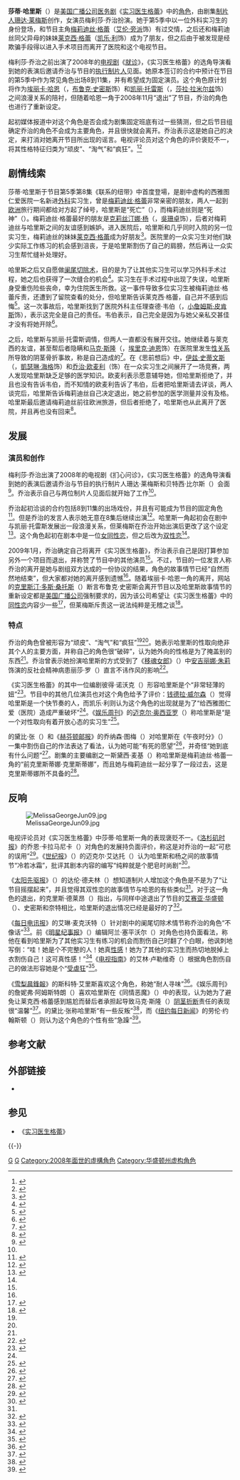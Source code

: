 {{noteTA
|G1 = Show
|1 = zh-hans:实习医生格蕾;zh-hk:醫人當自強;zh-tw:實習醫生;
|2 = zh-hans:格瑞斯医院;zh-hk:救恩醫院;zh-tw:恩典醫院;
|3 = zh-hans:格蕾醫生; zh-tw:格蕾醫生; zh-hk:紀醫生;
|4 = zh-hans:克瑞斯蒂娜;zh-hk:天娜;zh-tw:克莉絲汀娜;
|5 = zh-hans:戴瑞克;zh-hk:戴歷;zh-tw:德瑞克;
|6 = zh:佐治;zh-hans:乔治;zh-hk:佐治;zh-sg:乔治;zh-tw:喬治;zh-cn:乔治
|7= zh-hans:艾伦·旁派;zh-hant:艾蓮·朋佩歐;zh-tw:艾倫·龐貝歐;
}}

{{Infobox character
| name = 莎蒂·哈里斯<br />{{lang|en|Sadie Harris}}
| image = [[File:Melissa_George_as_Sadie_Harris.jpg|220px]]
| caption = 梅利莎·乔治饰莎蒂·哈里斯医生
| series = 《[[实习医生格蕾|实习医生格蕾]]》
| portrayer = [[梅利莎·乔治|梅利莎·乔治]]（{{lang|en|Melissa George}}）
| creator = [[珊达·莱梅斯|珊达·莱梅斯]]
| nicknames = 前克里斯蒂娜·克里斯蒂娜，死亡（{{lang|en|Pre-Cristina Cristina, Die}}）
| first = 2008年11月13日，第五季第8集《联系的纽带》（{{lang|en|''These Ties That Bind''}}）
| last = 2009年2月12日，第五季第15集《思前想后》（{{lang|en|''Before And After''}}）
| title = [[医学士|M.D.]]
| alias = [[死亡|死亡]]（{{lang|en|Die}}）
}}

'''莎蒂·哈里斯'''（{{lang|en|Sadie Harris}}）是[[美国广播公司|美国广播公司]][[医务剧|医务剧]]《[[实习医生格蕾|实习医生格蕾]]》中的[[虚构角色|角色]]，由剧集[[制片人|制片人]][[珊达·莱梅斯|珊达·莱梅斯]]创作，女演员梅利莎·乔治扮演。她于第5季中以一位外科实习生的身份登场，和节目主角[[梅莉迪丝·格蕾|梅莉迪丝·格蕾]]（[[艾伦·旁派|艾伦·旁派]]饰）有过交情，之后还和梅莉迪丝同父异母的妹妹[[莱克西·格蕾|莱克西·格蕾]]（[[凯乐·利|凯乐·利]]饰）成为了朋友，但之后由于被发现是经欺骗手段得以进入手术项目而离开了医院和这个电视节目。

梅利莎·乔治之前出演了2008年的[[电视剧|电视剧]]《[[就诊|就诊]]》，《实习医生格蕾》的选角导演看到她的表演后邀请乔治与节目的[[执行制片人|执行制片人]]见面。她原本签订的合约中预计在节目的第5季中作为常见角色出场8到11集，并有希望成为固定演员。这个角色原计划将作为[[埃丽卡·哈恩|埃丽卡·哈恩]]（{{lang|en|Erica Hahn}}，[[布鲁克·史密斯|布鲁克·史密斯]]饰）和[[凯丽·托雷斯|凯丽·托雷斯]]（{{lang|en|Callie Torres}}，[[莎拉·拉米尔兹|莎拉·拉米尔兹]]饰）之间浪漫关系的陪衬，但随着哈恩一角于2008年11月“退出”了节目，乔治的角色也进行了重新设定。

起初媒体报道中对这个角色是否会成为剧集固定班底有过一些猜测，但之后节目组确定乔治的角色不会成为主要角色，并且很快就会离开。乔治表示这是她自己的决定，来打消对她离开节目所出现的谣言。电视评论员对这个角色的评价褒贬不一，将其性格特征归类为“顽皮”、“淘气”和“疯狂”。<ref name="nmn">{{cite web | last = Ellis | first = Scott | title = New doctor in the house | url = http://www.smh.com.au/news/entertainment/tv--radio/new-doctor-in-the-house/2009/03/16/1237054693298.html | work = The Sydney Morning Herald | publisher = Fairfax Media | accessdate = 2014-03-11 | date = 2009-03-16 | deadurl = no | archiveurl = https://web.archive.org/web/20131103073821/http://www.smh.com.au/news/entertainment/tv--radio/new-doctor-in-the-house/2009/03/16/1237054693298.html | archivedate = 2013-11-03}}</ref><ref name="Hollywood Reporter">{{cite web | url = http://www.accesshollywood.com/melissa-george-talks-joining-greys-anatomy-cast_article_12201 | deadurl = no | title = Melissa George Talks Joining 'Grey's Anatomy' Cast | work = Access Hollywood | publisher = NBC Studios | date = 2008-11-14 | accessdate = 2014-03-11 | archivedate = 2013-09-22 |archiveurl= https://web.archive.org/web/20130922203315/http://www.accesshollywood.com/melissa-george-talks-joining-greys-anatomy-cast_article_12201 }}</ref>

== 剧情线索 ==
莎蒂·哈里斯于节目第5季第8集《联系的纽带》中首度登場，是剧中虚构的西雅图仁爱医院一名新进[[外科|外科]]实习生，曾是[[梅莉迪丝·格蕾|梅莉迪丝·格蕾]]非常亲密的朋友，两人一起到[[欧洲|欧洲]]旅行期间都给对方起了绰号，哈里斯是“死亡”（{{lang|en|Die}}），而梅莉迪丝则是“死神”（{{lang|en|Death}}）。梅莉迪丝·格蕾最好的朋友是[[克莉丝汀娜·杨|克莉丝汀娜·杨]]（{{lang|en|Cristina Yang}}，[[吳珊卓|吳珊卓]]饰），后者对梅莉迪丝与哈里斯之间的友谊感到嫉妒。进入医院后，哈里斯和几乎同时入院的另一位实习生，梅莉迪丝的妹妹[[莱克西·格蕾|莱克西·格蕾]]成为好朋友<ref name="TTTB">{{cite episode | title = These Ties That Bind | series = Grey's Anatomy | author = Writer: Stacy McKee. Director: Eric Stoltz | network = American Broadcasting Company | airdate = 2008-11-13 | season = 5}}</ref>。医院里的一众实习生对他们缺少实际工作练习的机会感到沮丧，于是哈里斯割伤了自己的肩膀，然后再让一众实习生帮忙缝补处理好。

哈里斯之后又自愿做[[阑尾切除术|阑尾切除术]]，目的是为了让其他实习生可以学习外科手术过程，她之后也获得了一次缝合的机会<ref name="ITMH">{{cite episode | title = In the Midnight Hour | series = Grey's Anatomy | author = Writers: Tony Phelan & Joan Rater. Director: Tom Verica | network = American Broadcasting Company | airdate = 2008-11-20 | season = 5}}</ref>。实习生在手术过程中出现了失误，哈里斯身受重伤险些丧命，幸为住院医生所救。这一事件导致多位实习生被梅莉迪丝·格蕾斥责，还遭到了留院查看的处分，但哈里斯告诉莱克西·格蕾，自己并不感到后悔<ref name="ABM">{{cite episode | title = All By Myself | series = Grey's Anatomy | author = Writer: Peter Nowalk. Director: Arlene Sanford | network = American Broadcasting Company | airdate = 2008-11-04 | season = 5 }}</ref>。这一次事故后，哈里斯找到了医院外科主任理查德·韦伯（{{lang|en|Richard Webber}}，[[小詹姆斯·皮肯斯|小詹姆斯·皮肯斯]]饰），表示这完全是自己的责任。韦伯表示，自己完全是因为与她父亲私交甚佳才没有将她开除<ref name="WYWH">{{cite episode | title = Wish You Were Here | series = Grey's Anatomy | author = Writer: Debora Cahn. Director: Rob Corn | network = American Broadcasting Company | airdate = 2009-01-08 | season = 5}}</ref>。

之后，哈里斯与凯丽·托雷斯调情，但两人一直都没有展开交往。她继续着与莱克西的友谊，甚至帮后者隐瞒和[[马克·斯隆|马克·斯隆]]（{{lang|en|Mark Sloan}}，[[埃里克·迪恩|埃里克·迪恩]]饰）在医院里发生[[性关系|性关系]]所导致的阴茎骨折事故，称是自己造成的<ref name="STH">{{cite episode | title = Stairway to Heaven | series = Grey's Anatomy | author = Writer: Mark Wilding. Director: Allison Liddi-Brown | network = American Broadcasting Company | airdate = 2009-01-22 | season = 5}}</ref>。在《思前想后》中，[[伊兹·史蒂文斯|伊兹·史蒂文斯]]（{{lang|en|Izzie Stevens}}，[[凱瑟琳·海格|凱瑟琳·海格]]饰）和[[乔治·欧麦利|乔治·欧麦利]]（{{lang|en|[[T·R·奈特|T·R·奈特]]}}饰）在一众实习生之间展开了一场竞赛，两人发现哈里斯缺乏足够的医学知识。欧麦利表示愿意辅导她，但哈里斯拒绝了，并且也没有告诉韦伯，而不知情的欧麦利告诉了韦伯，后者把哈里斯请去详谈，两人谈完后，哈里斯告诉梅莉迪丝自己决定退出，她之前参加的医学测量并没有及格。哈里斯最后邀请梅莉迪丝前往欧洲旅游，但后者拒绝了，哈里斯也从此离开了医院，并且再也没有回来<ref name="BAA">{{cite episode | title = Before and After | series = Grey's Anatomy | author = Writers: Tony Phelan & Joan Rater | network = American Broadcasting Company | airdate = 2009-02-12 | season = 5}}</ref>。

== 发展 ==
=== 演员和创作 ===
梅利莎·乔治出演了2008年的电视剧《扪心问诊》，《实习医生格蕾》的选角导演看到她的表演后邀请乔治与节目的执行制片人珊达·莱梅斯和贝特西·比尔斯（{{lang|en|Betsy Beers}}）会面<ref name="smh1">{{cite web | last = Idato | first = Michael | title = Entering a grey area | url = http://www.smh.com.au/articles/2009/03/16/1237054696257.html?page=fullpage#contentSwap1 | work = The Sydney Morning Herald | publisher = Fairfax Media | accessdate = 2014-03-11 | date = 2009-03-16 | archivedate = 2013-09-07 | archiveurl = https://web.archive.org/web/20130907072009/http://www.smh.com.au/articles/2009/03/16/1237054696257.html?page=fullpage#contentSwap1 | deadurl = no}}</ref>。乔治表示自己与两位制片人见面后就开始了工作<ref name="smh1" />。

乔治起初洽谈的合约包括8到11集的出场戏份，并且有可能成为节目的固定角色<ref name="departure EW">{{cite web | last = Ausiello | first = Michael | title = 'Grey's Anatomy' exclusive: Melissa George checks out | url = http://insidetv.ew.com/2009/01/12/greys-anatomy-1/#more | work = Entertainment Weekly | publisher = Time Inc | accessdate = 2014-03-11 | date = 2009-01-12 | archiveurl = https://web.archive.org/web/20130907072619/http://insidetv.ew.com/2009/01/12/greys-anatomy-1/#more | archivedate = 2013-09-07 | deadurl = no}}</ref>。但是乔治的发言人表示她无意在8集后继续出演<ref>{{cite web | last = Malkin | first = Marc | title = Melissa George Hangs Up Her Grey's Anatomy Scrubs | url = http://www.eonline.com/news/78755/melissa-george-hangs-up-her-grey-s-anatomy-scrubs | work = E! Online | publisher = NBCUniversal | accessdate = 2014-03-11 | date = 2009-01-12 | archiveurl = https://web.archive.org/web/20130907072846/http://www.eonline.com/news/78755/melissa-george-hangs-up-her-grey-s-anatomy-scrubs | archivedate = 2013-09-07 | deadurl = no}}</ref>。哈里斯一角起初会在剧中与凯丽·托雷斯发展出一段浪漫关系，但莱梅斯在乔治开始出演后更改了这个设定<ref name="THS">{{cite web | url = http://www.heraldsun.com.au/entertainment/television/melissa-joins-greys/story-e6frf9ho-1111119160252 | title = Melissa George joins Grey's Anatomy as lesbian | publisher = News Corporation | work = Herald Sun | date = 2009-03-17 | accessdate = 2014-03-11 | author = Devlyn, Darren}}</ref>。这个角色起初在剧本中是一位[[女同性恋|女同性恋]]，但之后改为[[双性恋|双性恋]]<ref name="smh1" />。

2009年1月，乔治确定自己将离开《实习医生格蕾》，乔治表示自己是因打算参加另外一个项目而退出，并称赞了节目中的其他演员<ref name="departure EW" />。不过，节目的一位发言人称乔治的离开是她与剧组双方达成的一份协议的结果，角色的故事情节已经“自然而然地结束”，但大家都对她的离开感到遗憾<ref name="departure EW"/>。随着埃丽卡·哈恩一角的离开，{{lang|en|[[E!_Online|E! Online]]}}网站的[[克里斯汀·多斯·桑托斯|克里斯汀·多斯·桑托斯]]（{{lang|en|Kristin Dos Santos}}）断言布鲁克·史密斯会离开节目以及哈里斯故事情节的重新设定都是[[美国广播公司|美国广播公司]]强制要求的，因为该公司希望让《实习医生格蕾》中的[[同性恋|同性恋]]内容少一些<ref name="gay">{{cite web | url = http://www.eonline.com/news/66996/grey-s-de-gayed-brooke-smith-axed-melissa-george-s-role-rewritten | title = Grey's De-Gayed: Brooke Smith Axed; Melissa George's Role Rewritten | work = E! Online | publisher = NBCUniversal | first = Kristin | last = Dos Santos | date = 2008-11-03 | accessdate = 2014-03-11 | deadurl = no | archivedate = 2014-03-08 | archiveurl = https://web.archive.org/web/20140308014904/http://www.eonline.com/news/66996/grey-s-de-gayed-brooke-smith-axed-melissa-george-s-role-rewritten}}</ref>，但莱梅斯斥责这一说法纯粹是无稽之谈<ref name="EW">{{cite web | url = http://insidetv.ew.com/2008/11/03/brooke-smith-le/ | title = Grey's Anatomy Discharges Dr. Hahn | work = Entertainment Weekly | publisher = Time Inc | date = 2008-11-02 | accessdate = 2014-03-11 | last = Ausiello | first = Michael | deadurl = yes | archiveurl = https://web.archive.org/web/20140201224502/http://insidetv.ew.com/2008/11/03/brooke-smith-le/ | archivedate = 2014-02-01 }}</ref>。

=== 特点 ===
{{Quote box|width=30em|align=right|quote=“我相信，一个人的吸引力不会因为其性别而产生变化，一个人的首要的人格特点也不应是他是否同性恋，一个人的价值更不是由他的性取向来决定的。所以首先我更关心的是要了解莎蒂，是否是同性恋并不重要。她的身上有很多故事，有很多层次等待（人们去）发掘。”|source=——乔治描述她角色的个性<ref name="smh1" />}}

乔治的角色曾被形容为“顽皮”、“淘气”和“疯狂”<ref name="nmn" /><ref name="Hollywood Reporter" />。她表示哈里斯的性取向绝非其个人的主要方面，并称自己的角色很“破碎”，认为她外向的性格是为了掩盖别的东西<ref name="nmn" />。乔治曾表示她扮演哈里斯的方式受到了《[[移魂女郎|移魂女郎]]》（{{lang|en|Girl, Interrupted}}）中[[安吉丽娜·朱莉|安吉丽娜·朱莉]]饰演的反社会精神病患丽莎·罗（{{lang|en|Lisa Rowe}}）直言不讳作风的影响<ref name="youtube.com">{{cite episode | title = Introducing Sadie (Melissa George) | network = American Broadcasting Company | series = Grey's Anatomy | accessdate = 2012-06-25 | airdate = 2008-11-11}}</ref>。

《实习医生格蕾》的其中一位编剧彼得·诺沃克（{{lang|en|Peter Nowalk}}）形容哈里斯是个“非常轻薄的妞”<ref name="greyswriters.com">{{cite web | last = Nowalk | first = Peter | url = http://www.greyswriters.com/2008/12/pete-nowalk-on.html | title = Pete Nowalk on 'All By Myself'... | publisher = American Broadcasting Company | work = Grey Matter | date = 2008-12-04 | accessdate = 2014-03-11 | deadurl = yes | archivedate = 2014-01-12 | archiveurl = https://web.archive.org/web/20140112232014/http://www.greyswriters.com/2008/12/pete-nowalk-on.html }}</ref>。节目中的其他几位演员也对这个角色给予了评价：[[钱德拉·威尔森|钱德拉·威尔森]]（{{lang|en|Chandra Wilson}}）觉得哈里斯是一个快节奏的人，而凯乐·利则认为这个角色的出现就是为了“给西雅图仁爱（医院）造成严重破坏”<ref name="youtube.com" />。《[[娱乐周刊|娱乐周刊]]》的[[迈克尔·奥西亚罗|迈克尔·奥西亚罗]]（{{lang|en|Michael Ausiello}}）称哈里斯是“是一个对性取向有着开放心态的实习生”<ref name="open">{{cite web | url = http://insidetv.ew.com/2008/09/25/melissa-george/ | title = Exclusive: 'Grey's Anatomy' Enlists 'Alias' Badass to Play Callica Spoiler | publisher = Time Inc | work = Entertainment Weekly | date = 2008-09-25 | accessdate = 2014-03-11 | author = Ausiello, Michael | deadurl = no | archivedate = 2013-09-27 |archiveurl= https://web.archive.org/web/20130927025309/http://insidetv.ew.com/2008/09/25/melissa-george/}}</ref>。

{{lang|en|[[BuddyTV|BuddyTV]]}}的黛比·张（{{lang|en|Debbie Chang}}）和《[[赫芬顿邮报|赫芬顿邮报]]》的乔纳森·图梅（{{lang|en|Jonathan Toomey}}）对哈里斯在《午夜时分》（{{lang|en|''In the Midnight Hour''}}）一集中割伤自己的作法表达了看法，认为她可能“有死的愿望”<ref>{{cite web | last = Chang | first = Debbie | url = http://www.buddytv.com/articles/greys-anatomy/more/greys-anatomy-episode-59-in-th-24699.aspx | title = Grey's Anatomy: Episode 5.9 'In the Midnight Hour' Recap (Page 2/4) | publisher = BuddyTV | date = 2008-11-20 | accessdate = 2014-03-11 | deadurl = yes | archivedate = 2013-11-04 | archiveurl = https://web.archive.org/web/20131104002510/http://www.buddytv.com/articles/greys-anatomy/more/greys-anatomy-episode-59-in-th-24699.aspx }}</ref>，并奇怪“她到底有什么问题”<ref>{{cite web | url = http://www.aoltv.com/2008/11/21/greys-anatomy-in-the-midnight-hour/2 | title = Grey's Anatomy: In the Midnight Hour | work = The Huffington Post | publisher = AOL, Inc | accessdate = 2014-03-11 | deadurl = no | archivedate = 2012-09-08 | archiveurl = https://web.archive.org/web/20120908061539/http://www.aoltv.com/2008/11/21/greys-anatomy-in-the-midnight-hour/2}}</ref>。剧集的主要编剧之一斯黛西·麦基（{{lang|en|Stacy McKee}}）称哈里斯是梅莉迪丝·格蕾一角的“前克里斯蒂娜·克里斯蒂娜”，而且她与梅莉迪丝一起分享了一段过去，这是克里斯蒂娜所不具备的<ref name="mckee">{{cite web | url = http://www.greyswriters.com/2008/11/stacy-mckee-on.html | title = Stacy McKee on 'These Ties That Bind'... | publisher = American Broadcasting Company | work = Grey Matter | date = 2008-11-13 | accessdate = 2014-03-11 | author = McKee, Stacy | deadurl = yes | archivedate = 2014-01-12 | archiveurl = https://web.archive.org/web/20140112233202/http://www.greyswriters.com/2008/11/stacy-mckee-on.html }}</ref>。

== 反响 ==
[[File:MelissaGeorgeJun09.jpg|thumb]]

电视评论员对《实习医生格蕾》中莎蒂·哈里斯一角的表现褒贬不一。《[[洛杉矶时报|洛杉矶时报]]》的乔恩·卡拉马尼卡（{{lang|en|Jon Caramanica}}）对角色的发展持负面评价，称这是对乔治的一起“可悲的误用”<ref name="LAT">{{cite web | url = http://articles.latimes.com/2009/jan/04/entertainment/ca-monitor4 | title = 'Grey's Anatomy,' 'Private Practice' are adrift | publisher = Tribune Company | work = Los Angeles Times | date = 2009-01-04 | accessdate = 2014-03-11 | author = Caramanica, Jon | archiveurl = https://web.archive.org/web/20130923044113/http://articles.latimes.com/2009/jan/04/entertainment/ca-monitor4 | deadurl = no | archivedate = 2013-09-23}}</ref>。《[[世纪报|世纪报]]》（{{lang|en|''The Age''}}）的迈克尔·艾达托（{{lang|en|Michael Idato}}）认为哈里斯和杨之间的故事情节“冷若冰霜”，批评其剧本内容的编写“纯粹就是个肥皂时尚剧”<ref name="TAFM">{{cite web | deadurl = no | archivedate = 2013-12-13 | title = At home, and away, in Tinseltown | author = Idato, Michael | url = http://www.theage.com.au/news/entertainment/tv--radio/at-home-and-away/2009/03/18/1237054885136.html | publisher = Fairfax Media | work = The Age | date = 2009-03-19 | accessdate = 2014-03-11 | archiveurl = https://web.archive.org/web/20131213235522/http://www.theage.com.au/news/entertainment/tv--radio/at-home-and-away/2009/03/18/1237054885136.html}}</ref>。

《[[太阳先驱报|太阳先驱报]]》（{{lang|en|''Herald Sun''}}）的达伦·德夫林（{{lang|en|Darren Devlyn}}）想知道制片人增加这个角色是不是为了“让节目摇摆起来”，并且觉得其双性恋的故事情节与哈恩的有些类似<ref name="THS" />。对于这一角色的退出，{{lang|en|BuddyTV}}的克里斯·德莱昂（{{lang|en|Kris De Leon}}）指出，与同样中途退出了节目的[[艾赛亚·华盛顿|艾赛亚·华盛顿]]（{{lang|en|Isaiah Washington}}）、史密斯和奈特相比，哈里斯的退出情况已经是最好的了<ref name="BTV">{{cite web | url = http://www.buddytv.com/articles/greys-anatomy/melissa-george-to-leave-greys-25668.aspx | title = Melissa George To Leave 'Grey's Anatomy' | archiveurl = https://web.archive.org/web/20130925165720/http://www.buddytv.com/articles/greys-anatomy/melissa-george-to-leave-greys-25668.aspx | publisher = BuddyTV | date = 2009-01-14 | accessdate = 2013-09-07 | author = De Leon, Kris | archivedate = 2013-09-25 | deadurl = yes }}</ref>。

《[[每日电讯报|每日电讯报]]》的艾琳·麦克沃特（{{lang|en|Erin McWhirter}}）针对剧中的阑尾切除术情节称乔治的角色“不像话”<ref name="TDT">{{cite web | url = http://www.dailytelegraph.com.au/entertainment/melissa-george-is-greys-anatomys-bisexual-new-intern/story-e6frexlr-1111119160061 | title = Melissa George is Grey's Anatomy's bisexual new intern | publisher = Telegraph Media Group | work = The Daily Telegraph | date = 2009-03-18 | accessdate=2014-03-11 | author = McWhirter}}</ref>。前《[[明星纪事报|明星纪事报]]》（{{lang|en|Star-Ledger}}）编辑阿兰·塞平沃尔（{{lang|en|Alan Sepinwall}}）对角色也持负面看法，称他在看到哈里斯为了其他实习生有练习的机会而割伤自己时翻了个白眼，他讽刺地写倒：“哇！她是个不完整的人！她真[[性感|性感]]！她为了其他的实习生而热切地脱掉上衣割伤自己！这可真性感！”<ref name="ASWAW">{{cite web | last = Sepinwall | first = Alan | date = 2008-11-14 | url = http://sepinwall.blogspot.com/2008/11/greys-anatomy-these-ties-that-bind-of.html | title = Grey's Anatomy, 'These Ties That Bind': Of course, I'm an excellent surgeon. Yeah.. | work = What's Alan Watching? | publisher = Blogspot | accessdate = 2013-09-07 | deadurl = no | archiveurl = https://web.archive.org/web/20130929022459/http://sepinwall.blogspot.com/2008/11/greys-anatomy-these-ties-that-bind-of.html | archivedate = 2013-09-29 }}</ref>《[[电视指南_(杂志)|电视指南]]》的艾林·卢勒维奇（{{lang|en|Erin Lulevitch}}）根据角色割伤自己的做法形容她是个“[[受虐狂|受虐狂]]”<ref name="TVG">{{cite web | url = http://www.tvguide.com/tvshows/greys-anatomy-2008/episode-8-season-5/these-ties-that-bind/191535 | title = Grey's Anatomy Episode Recap: 'In the Midnight Hour' Season 5, Episode 8 | work = TV Guide | date = 2008-11-21 | accessdate = 2014-03-11 | author = Lulevitch, Erin | deadurl = no | archiveurl = https://web.archive.org/web/20130923071531/http://www.tvguide.com/tvshows/greys-anatomy-2008/episode-8-season-5/these-ties-that-bind/191535 |archivedate=2013-09-23}}</ref>。

《[[雪梨晨鋒報|雪梨晨鋒報]]》的斯科特·艾里斯喜欢这个角色，称她“耐人寻味”<ref name="SMH2">{{cite web|url=http://www.smh.com.au/news/entertainment/tv--radio/new-doctor-in-the-house/2009/03/16/1237054693298.html |title=New doctor in the house |publisher=Fairfax Media |work=The Sydney Morning Herald |date=2009-03-16 |accessdate=2013-09-07 |author=Ellis, Scott |archivedate=2012-11-08 |deadurl=no |archiveurl=https://web.archive.org/web/20121108031507/http://www.smh.com.au/news/entertainment/tv--radio/new-doctor-in-the-house/2009/03/16/1237054693298.html }}</ref>。《娱乐周刊》的詹妮弗·阿姆斯特朗（{{lang|en|Jennifer Armstrong}}）喜欢哈里斯在《同情恶魔》（{{lang|en|Sympathy for the Devil}}）中的表现，认为她为了避免让莱克西·格蕾感到尴尬而替后者承担起导致马克·斯隆（{{lang|en|Mark Sloan}}）[[阴茎折断|阴茎折断]]责任的表现很“温馨”<ref name="armstrong">
{{cite web |url=http://tvrecaps.ew.com/recap/greys-anatomy-recap-season5-episode12/3/ |title='Grey's Anatomy' recap: The Dying Game |publisher=Time Inc |work=Entertainment Weekly |date=2009-01-23 |accessdate=2013-09-07 |author=Armstrong, Jennifer |deadurl=yes |archivedate=2011-08-15 |archiveurl=https://web.archive.org/web/20110815070129/http://tvrecaps.ew.com/recap/greys-anatomy-recap-season5-episode12/3/ }}
</ref>。{{lang|en|BuddyTV}}的黛比·张称哈里斯“有一些反叛”<ref name="BTV3">{{cite web |url = http://www.buddytv.com/articles/greys-anatomy/greys-anatomy-episode-58-these-24469.aspx |title = Grey's Anatomy: Episode 5.8 'These Ties That Bind' Recap (Page 1/4) |publisher = BuddyTV |date = 2008-11-13 |accessdate = 2013-09-07 |author = Chang, Debbie |deadurl = yes |archivedate = 2012-10-19 |archiveurl = https://web.archive.org/web/20121019154602/http://www.buddytv.com/articles/greys-anatomy/greys-anatomy-episode-58-these-24469.aspx }}</ref>，而《[[纽约每日新闻|纽约每日新闻]]》的劳伦·约翰斯顿（{{lang|en|Lauren Johnston}}）则认为这个角色的个性有些“急躁”<ref name="NYDN">{{cite web | url = http://www.nydailynews.com/entertainment/tv-movies/actress-melissa-george-leaving-role-sadie-grey-anatomy-article-1.421149 | title = Actress Melissa George leaving role as 'Sadie' on 'Grey's Anatomy' | publisher=Mortimer Zuckerman | work=Daily News | date=2009-01-13 | archiveurl = https://web.archive.org/web/20130929020407/http://www.nydailynews.com/entertainment/tv-movies/actress-melissa-george-leaving-role-sadie-grey-anatomy-article-1.421149 | archivedate = 2013-09-29 | deadurl = no | accessdate=2013-09-07 | author = Johnston, Lauren }}</ref>。

== 参考文献 ==
{{Reflist |colwidth = 30em }}

== 外部链接 ==
* {{IMDb character|0124778}}

== 参见 ==
{{Portal|电视剧|医学|美国}}
* 《[[实习医生格蕾|实习医生格蕾]]》

{{-}}
{{实习医生格蕾}}

{{DEFAULTSORT:Harris, Sadie}}
[[Category:實習醫生角色|G]]
[[Category:虚构女医生|G]]
[[Category:2008年面世的虛構角色|Category:2008年面世的虛構角色]]
[[Category:华盛顿州虚构角色|Category:华盛顿州虚构角色]]

{{Featured article}}